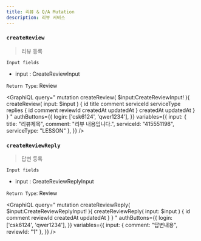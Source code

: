 ```yaml
---
title: 리뷰 & Q/A Mutation
description: 리뷰 서비스 
---
```



### `createReview`
> 리뷰 등록


`Input fields`
* input : <Link to="/input/review/#CreateReviewInput">CreateReviewInput</Link>

`Return Type`: <Link to="/object/review/#Review">Review</Link>

<GraphiQL
  query="
  mutation createReview( $input:CreateReviewInput! ){
    createReview( input: $input ) {
      id
      title
      comment
      serviceId
      serviceType
      replies {
        id
        comment
        reviewId
        createdAt
        updatedAt
      }
      createdAt
      updatedAt
    }
  }
  "
  authButtons={{
    login: ['csk6124', 'qwer1234'],
  }}
  variables={{
    input: {
      title: "리뷰제목",
      comment: "리뷰 내용입니다.",
      serviceId: "415551198",
      serviceType: "LESSON"
    },
  }}
/>

### `createReviewReply`
> 답변 등록


`Input fields`
* input : <Link to="/input/review/#CreateReviewReplyInput">CreateReviewReplyInput</Link>

`Return Type`: <Link to="/object/review/#Review">Review</Link>

<GraphiQL
  query="
  mutation createReviewReply( $input:CreateReviewReplyInput! ){
    createReviewReply( input: $input ) {
      id
      comment
      reviewId
      createdAt
      updatedAt
    }
  }
  "
  authButtons={{
    login: ['csk6124', 'qwer1234'],
  }}
  variables={{
    input: {
      comment: "답변내용",
      reviewId: "1"
    },
  }}
/>

